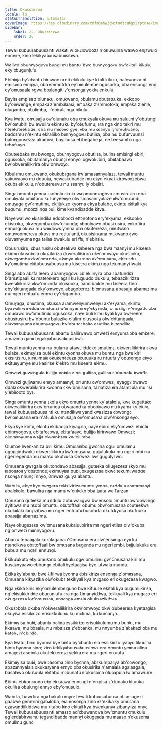 ```yaml
---
title: Okusoberwa
locale: lg
statusTranslation: automatic
coverImage: https://res.cloudinary.com/xmfm6mhw3gwctndtcubgx2rptnae/image/upload/v1741354419/small_cover_la_gran_rebelion_28716e29d2.webp
sidebar:
    label: 20. Okusoberwa
    order: 20
---
```

Tewali kubuusabuusa nti wakati w'okulowooza n'okuwulira waliwo enjawulo ennene, kino tekikyabuusabuusibwa.

Waliwo obunnyogovu bungi mu bantu, bwe bunnyogovu bw'ekitali kikulu, eky'obugunjufu.

Ebibinja by'abantu birowooza nti ekikulu kye kitali kikulu, balowooza nti emisono emipya, oba emmotoka ey'omulembe ogusooka, oba ensonga eno ey'omusaala ogwa bbulangiti y'ensonga yokka enkulu.

Bayita empisa z'olunaku, omukwano, obulamu obutatuuka, ekikopo ky'omwenge, empaka z'embalaasi, empaka z'emmotoka, empaka z'ente, olugambo, obulimba, n'ebirala nga bikulu.

Kya lwatu, omusajja ow'olunaku oba omukyala okuva mu saluuni y'obulungi bw'omubiri bw'awulira ekintu ku by'obufumu, era nga kino tekiri mu nteekateeka ze, oba mu misono gye, oba mu ssanyu ly'omukwano, baddamu n'ekintu ekitaliiko bunnyogovu butiisa, oba mu bufunvuunsi balongoosezza akamwa, bayimusa ebibegabega, ne beesamba nga tebafaayo.

Obuteebaka mu bwongo, obunnyogovu obutiisa, bulina emisingi ebiri; ogusooka, obutamanya obungi ennyo, ogwokubiri, obutabaawo bw'okweraliikirira okw'omwoyo.

Kibulamu omukwano, okukubagana kw'amasannyalaze, tewali muntu yakuwaayo mu dduuka, newaakubadde mu ekyo ekyali kirowoozebwa okuba ekikulu, n'obutereevu mu ssanyu ly'obuliri.

Singa omuntu yenna asobola okukuwa omunnyogovu omusirusiru oba omukyala omutono ku lunyeenye olw'amasannyalaze olw'omulundi, omuyaga gw'omutima, ekijjukizo kyonna ekya bulabe, ekintu ekitali kya bugumu, mpozzi nga buli kimu kyandibadde kitya.

Naye waliwo ekisindika eddoboozi ettonotono ery'ekyama, ekisooko ekisooka, okwegomba okw'omunda; oboolyawo obusirusiru, enkofiira ennungi okuva mu windows yonna oba okutereeza, omutwalo omuwoomerevu okuva mu resitulanti, okusisinkana mukwano gwo oluvannyuma nga talina bwakulu eri ffe, n'ebirala.

Obusirusiru, obusirusiru obuteekwa kubeera nga bwa maanyi mu kiseera ekimu okusobola okuzikiriza okweraliikirira okw'omwoyo okusooka, okwegomba okw'omunda, akanya akatono ak'omusana, ekitundu ky'omutima ekitubuusabuusa mu kiseera ekimu nga tetumanyi lwaki.

Singa abo abafa leero, abannyogovu ab'ekiinyira oba abatundizi b'amatipaali ku materekero agali ku luguudo olukulu, tebaazikirizza kweraliikirira okw'omunda okusooka, bandibadde mu kiseera kino eby'ekitangaala eky'omwoyo, abagoberezi b'omusana, abasajja abamazima mu ngeri entuufu ennyo ey'ekigambo.

Omuyaga, omutima, okussa akamwenyumwenyu ak'ekyama, ekintu, byawulirwa edda omutunzi w'ennyama ey'ekyenda, omusiigi w'engatto oba omusawo ow'omutindo ogusooka, naye buli kimu kyali kya bwereere, obusirusiru bw'obuntu bulazika olulimi olusooka olw'ekitangaala; oluvannyuma obunnyogovu bw'obuteebaka obutiisa butandika.

Tewali kubuusabuusa nti abantu baliirwawo omwezi ennyuma oba embere; amazima gano tegakyabuusabuusibwa.

Tewali muntu yenna mu bulamu atawuliddeko omutima, okweraliikirira okwa bulabe, ekimuyisa bubi ekintu kyonna okuva mu buntu, nga bwe kiri ekisirusiru, kimuimala okukendeeza okutuuka ku nfuufu y'obusenge ekyo ekitunyumye mu kasirise k'ekiro mu kiseera ekimu.

Omwezi guwangula bulijjo entalo zino, guliisa, guliisa n'obunafu bwaffe.

Omwezi gujjwamu ennyo amaanyi; omuntu ow'omwezi, eyaggyibwawo ddala okweraliikirira kwonna okw'omusana, tamatiza era atambula mu nsi y'ebirooto bye.

Singa omuntu yenna akola ekyo omuntu yenna ky'atakola, kwe kugattako okweraliikirira okw'omunda okwatandika oboolyawo mu kyama ky'ekiro, tewali kubuusabuusa nti ku ntandikwa yandikwasizza obwongo bw'omusana era n'afuuka omusajja ow'omusana olw'ensonga eyo.

Ekyo kye kintu, ekintu ekibanga kiyagala, naye ebiro eby'omwezi ebintu ebinnyogovu, ebitafeebwa, ebitafaayo, bulijjo birirwawo Omwezi; oluvannyuma wajja okwenkana kw'olumbe.

Olumbe lwenkaniza buli kimu. Omulambo gwonna oguli omulamu oguggiddwako okweraliikirira kw'omusana, gujjulukuka mu ngeri mbi mu ngeri egenda mu maaso okutuusa Omwezi lwe gugulyawo.

Omusana gwagala okutondawo abasajja, guteeka okugezesa ekyo mu labolatoli y'obutonde; ekimuyisa bubi, okugezesa okwo tekumuwadde nsonga nnungi nnyo, Omwezi gulya abantu.

Wabula, ekyo kye twogera tekisikiriza muntu yenna, naddala abatamanyi abalokole; bawulira nga mama w'enkoko oba taata wa Tarzan.

Omusana guteeka mu ndulu z'obuwangwa bw'ensolo omuntu ow'obwongo ayitibwa mu nsobi omuntu, obutoffaali obumu obw'omusana obuteekwa okukulakulanyizibwa mu ngeri entuufu busobola okutukyusa okufuuka abasajja abamazima.

Naye okugezesa kw'omusana kukaluubirira mu ngeri etiisa olw'okuba ng'omwezi munnyogovu.

Abantu tebaagala kukolagana n'Omusana era olw'ensonga eyo ku ntandikwa obutoffaali bw'omusana bugenda mu ngeri embi, bujjulukuka era bubula mu ngeri ennungi.

Ekikulukuto eky'omukono omukulu ogw'omulimu gw'Omusana kiri mu kusaanyaawo ebirungo ebitali byetaagisa bye tutwala munda.

Ekika ky'abantu bwe kifiirwa byonna ebisikiriza ensonga z'omusana, Omusana kikyazika olw'okuba tekikyali kya mugaso eri okugezesa kwagwo.

Nga ekika kino eky'omulembe guno bwe kifuuse ekitali kya bugumiikiriza, ng'ekisukkiridde obugunjufu era nga kimanyiddwa, tekikyali kya mugaso eri okugezesa kw'omusana, ensonga emala okukyazikibwa.

Okusobola okuba n'okweraliikirira okw'omwoyo okw'olubeerera kyetaagisa okuyisa essikirizo erisukkulumu ku mutima, ku kumanya.

Ekimuyisa bubi, abantu balina essikirizo erisukkulumu mu buntu, mu kkaawa, mu bbaala, mu mbalaza z'ebbanka, mu nnyumba z'abakazi oba mu katale, n'ebirala.

Kya lwatu, bino byonna bye bintu by'obuntu era essikirizo lyabyo likuuma bintu byonna bino; kino tekikyabuusabuusibwa era omuntu yenna alina amagezi asobola okukekkereza yekka era mu ngeri entuufu.

Ekimuyisa bubi, bwe basoma bino byonna, abakumpanya ab'obwongo, abazannyalala okukaayana ennyo oba okusirika n'amalala agataagala, basalawo okusuula ekitabo n'obunafu n'okusoma olupapula lw'amawulire.

Ebintu ebitonotono eby'ekkaawa ennungi n'empisa z'olunaku bituuka okuliisa obulungi ennyo eby'omusulo.

Wabula, bawulira nga bakulu nnyo; tewali kubuusabuusa nti amagezi gaabwe gennyini gabaloba, era ensonga zino ez'ekika ky'omusana ezawandiikiddwa mu kitabo kino ekitali kya bwenkanya zibanyiiza nnyo. Tewali kubuusabuusa nti amaaso ag'obuwangwa bw'omuntu omukulu ag'endabirwamu tegandibadde mannyi okugenda mu maaso n'okusoma omulimu guno.

